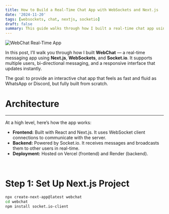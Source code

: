 ```yaml
---
title: How to Build a Real-Time Chat App with WebSockets and Next.js
date: '2024-11-20'
tags: [websockets, chat, nextjs, socketio]
draft: false
summary: This guide walks through how I built a real-time chat app using WebSockets, Socket.io, and Next.js, complete with live messaging, state management, and auto-updating UI.
---
```


<img
  className="inline rounded-lg"
  src="/static/images/Blog/webchat.jpg"
  alt="WebChat Real-Time App"
/>

In this post, I’ll walk you through how I built **WebChat** — a real-time messaging app using **Next.js**, **WebSockets**, and **Socket.io**. It supports multiple users, bi-directional messaging, and a responsive interface that updates instantly.

The goal: to provide an interactive chat app that feels as fast and fluid as WhatsApp or Discord, but fully built from scratch.

# Architecture

<hr />

At a high level, here’s how the app works:

- **Frontend:** Built with React and Next.js. It uses WebSocket client connections to communicate with the server.
- **Backend:** Powered by Socket.io. It receives messages and broadcasts them to other users in real-time.
- **Deployment:** Hosted on Vercel (frontend) and Render (backend).

<br />

# Step 1: Set Up Next.js Project

```bash
npx create-next-app@latest webchat
cd webchat
npm install socket.io-client
```

